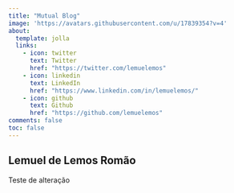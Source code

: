 ```yaml
---
title: "Mutual Blog"
image: 'https://avatars.githubusercontent.com/u/17839354?v=4'
about:
  template: jolla
  links:
    - icon: twitter
      text: Twitter
      href: "https://twitter.com/lemuelemos"
    - icon: linkedin
      text: LinkedIn
      href: "https://www.linkedin.com/in/lemuelemos/"
    - icon: github
      text: Github
      href: "https://github.com/lemuelemos"
comments: false
toc: false
---
```


## Lemuel de Lemos Romão

Teste de alteração


